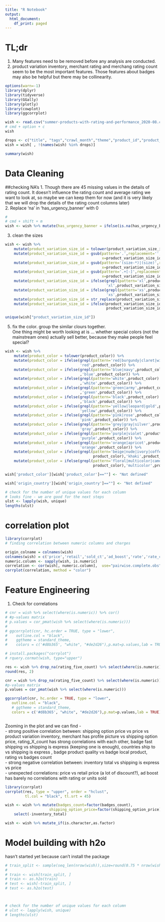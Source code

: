 ```yaml
---
title: "R Notebook"
output:
  html_document:
    df_print: paged
---
```


# TL;dr
1. Many features need to be removed before any analysis are conducted. <br>
2. product variation inventory, merchant rating and merchang rating count seem to be the most important features. Those features about badges may also be helpful but there may be collinearity. <br>

```r
options(warn=-1)
library(dplyr)
library(tidyverse)
library(GGally)
library(plotly)
library(cowplot)
library(ggcorrplot)
```


```r
wish <- read.csv("summer-products-with-rating-and-performance_2020-08.csv")
# cmd + option + c
wish
```




```r
drops <- c("title", "tags","crawl_month","theme","product_id","product_picture","product_url","merchant_id","merchant_profile_picture","merchant_info_subtitle","merchant_name","merchant_title","urgency_text","title_orig","shipping_option_name", "currency_buyer")
wish = wish[ , !(names(wish) %in% drops)]

summary(wish)
```

# Data Cleaning
##checking NA's
1. Though there are 45 missing values in the details of rating count. It doesn't influence the rating count and average rating we want to look at, so maybe we can keep them for now (and it is very likely that we will drop the details of the rating count columns later) <br>
2. Replace 'na' in 'has_urgency_banner' with 0
```r
# 
# cmd + shift + m
wish <- wish %>% mutate(has_urgency_banner = ifelse(is.na(has_urgency_banner),'0',has_urgency_banner))
```


3. clean the sizes 
```r
wish <- wish %>%
    mutate(product_variation_size_id = tolower(product_variation_size_id)) %>%
    mutate(product_variation_size_id = gsub(pattern='.',replacement='',
                                            x=product_variation_size_id,fixed=TRUE)) %>%
    mutate(product_variation_size_id = gsub(pattern='(size-*)|(size)',replacement='',
                                            x=product_variation_size_id))  %>%
    mutate(product_variation_size_id = gsub(pattern='.+[-]',replacement='',
                                            x=product_variation_size_id)) %>%
    mutate(product_variation_size_id = ifelse(grepl(pattern='xl',product_variation_size_id),
                                              'xl',product_variation_size_id)) %>%
    mutate(product_variation_size_id = ifelse(grepl(pattern='xs',product_variation_size_id),
                                              'xs',product_variation_size_id)) %>%
    mutate(product_variation_size_id = str_replace(product_variation_size_id,' ','')) %>%
    mutate(product_variation_size_id = ifelse(product_variation_size_id %in% c('s','xs','m','l','xl'),
                                              product_variation_size_id,'One-sized'))

```



```r
unique(wish["product_variation_size_id"])
```


5. fix the color. group the similar clours together. <br>
One thing might be worth looking at is ... whether special colors (not the mainstream ones) actually sell better, because they make people feel special?
```r
wish <- wish %>% 
    mutate(product_color = tolower(product_color)) %>%
    mutate(product_color = ifelse(grepl(pattern='red|burgundy|claret|wine|jasper',product_color),
                                  'red',product_color)) %>%
    mutate(product_color = ifelse(grepl(pattern='blue|navy',product_color)
                                  ,'blue',product_color)) %>%
    mutate(product_color = ifelse(grepl(pattern='white',product_color)
                                  ,'white',product_color)) %>%
    mutate(product_color = ifelse(grepl(pattern='green|army',product_color)
                                  ,'green',product_color)) %>%
    mutate(product_color = ifelse(grepl(pattern='black',product_color)
                                  ,'black',product_color)) %>%
    mutate(product_color = ifelse(grepl(pattern='yellow|leopard|gold',product_color),
                                  'yellow',product_color)) %>%
    mutate(product_color = ifelse(grepl(pattern='pink|rose',product_color),
                                  'pink',product_color)) %>%
    mutate(product_color = ifelse(grepl(pattern='grey|gray|silver',product_color),
                                  'gray',product_color)) %>%
    mutate(product_color = ifelse(grepl(pattern='purple|violet',product_color),
                                  'purple',product_color)) %>%
    mutate(product_color = ifelse(grepl(pattern='orange|apricot',product_color),
                                  'orange',product_color)) %>%
    mutate(product_color = ifelse(grepl(pattern='beige|nude|ivory|coffee|brown|khaki|camel',
                                        product_color),'khaki',product_color)) %>%
    mutate(product_color = ifelse(grepl(pattern='floral|multicolor|camouflage|rainbow|star',
                                        product_color),'multicolor',product_color))

wish['product_color'][wish['product_color']==""] <- "Not defined"

wish['origin_country'][wish['origin_country']==""] <- "Not defined"
```


```r
# check for the number of unique values for each column 
# looks fine - we are good for the next steps
ulst <- lapply(wish, unique)
lengths(ulst)
```

# correlation plot

```r
library(corrplot)
# finding correlation between numeric columns and charges

origin_colname = colnames(wish)
colnames(wish) = c('price','retail','sold_ct','ad_boost','rate','rate_ct','rate5','rate4','rate3','rate2','rate1','badge_ct','bg_local','bg_quality','bg_fastship','color','size','inventory','ship_price','is_express','able_country','total_invent','has_bg_urgency','origin','seller_rate_ct','seller_rate','has_seller_propic')
numeric.column <- sapply(wish, is.numeric)
correlation <- cor(wish[, numeric.column],  use="pairwise.complete.obs")
corrplot(correlation, method = "color")


```

# Feature Engineering 
1. Check for correlations 
```r

# cnr = wish %>% select(where(is.numeric)) %>% cor()
# #p-values matrix
# p.values = cor_pmat(wish %>% select(where(is.numeric)))
# 
# ggcorrplot(cnr, hc.order = TRUE, type = "lower",
#    outline.col = "black",
#    ggtheme = standard_theme,
#    colors = c('#d8b365', "white", "#de2d26"),p.mat=p.values,lab = TRUE)

# install.packages("corrplot")
# rquery.cormat(wish, type="upper")

res <- wish %>% drop_na(rating_five_count) %>% select(where(is.numeric)) %>% cor()
round(res, 2)
```




```r

cnr = wish %>% drop_na(rating_five_count) %>% select(where(is.numeric)) %>% cor()
#p-values matrix
p.values = cor_pmat(wish %>% select(where(is.numeric)))

ggcorrplot(cnr, hc.order = TRUE, type = "lower",
   outline.col = "black",
   # ggtheme = standard_theme,
   colors = c('#d8b365', "white", "#de2d26"),p.mat=p.values,lab = TRUE)



```


Zooming in the plot and we can find - <br>
- strong positive correlation between: shipping option price vs price vs product variation inventory, merchant has profile picture vs shipping option price, rating_X_count has strong correlations with each other, badge fast shipping vs shipping is express (keeping one is enough), countries ship to vs shipping is express , badge product quality vs badge local product, rating vs badges count <br>
- strong negative correlation between: inventory total vs shipping is express vs price <br>
- unexpected correlations: price vs retail price (a lot of discount?), ad boost has barely no correlations with rating or units sold
```r
library(corrplot)
corrplot(res, type = "upper", order = "hclust", 
         tl.col = "black", tl.srt = 45)

```





```r

wish <- wish %>% mutate(badges_count=factor(badges_count),
                    shipping_option_price=factor(shipping_option_price)) %>% 
    select(-inventory_total)

wish <- wish %>% mutate_if(is.character,as.factor)
```



# Model building with h2o
hasn't started yet because can't install the package
```r
# train_split <- sample(seq_len(nrow(wish)),size=round(0.75 * nrow(wish)))
# 
# train <- wish[train_split, ]
# train <- as.h2o(train)
# test <- wish[-train_split, ]
# test <- as.h2o(test)

```





```r


```





```r


```





```r
# check for the number of unique values for each column 
# ulst <- lapply(wish, unique)
# lengths(ulst)
```



```r


```




```r


```


